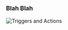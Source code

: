 ### Blah Blah


<img
  className="block dark:block"
  src="/images/queries/full-page.jpg"
  alt="Triggers and Actions"
/>